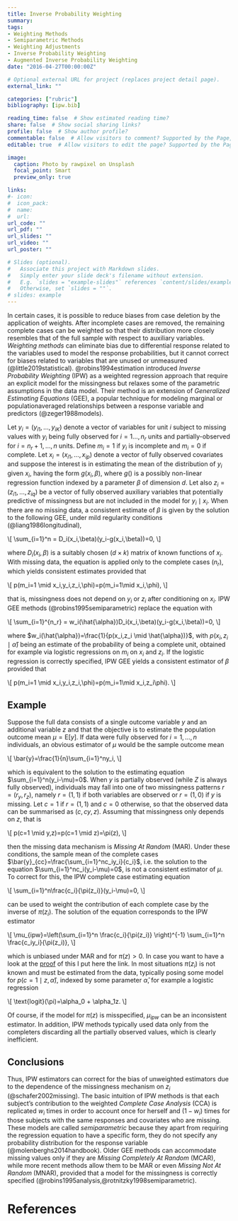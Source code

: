 ```yaml
---
title: Inverse Probability Weighting
summary: 
tags:
- Weighting Methods
- Semiparametric Methods
- Weighting Adjustments
- Inverse Probability Weighting
- Augmented Inverse Probability Weighting
date: "2016-04-27T00:00:00Z"

# Optional external URL for project (replaces project detail page).
external_link: ""

categories: ["rubric"]
bibliography: [ipw.bib]

reading_time: false  # Show estimated reading time?
share: false  # Show social sharing links?
profile: false  # Show author profile?
commentable: false  # Allow visitors to comment? Supported by the Page, Post, and Docs content types.
editable: true  # Allow visitors to edit the page? Supported by the Page, Post, and Docs content types.

image:
  caption: Photo by rawpixel on Unsplash
  focal_point: Smart
  preview_only: true

links:
#- icon: 
#  icon_pack: 
#  name: 
#  url: 
url_code: ""
url_pdf: ""
url_slides: ""
url_video: ""
url_poster: ""

# Slides (optional).
#   Associate this project with Markdown slides.
#   Simply enter your slide deck's filename without extension.
#   E.g. `slides = "example-slides"` references `content/slides/example-slides.md`.
#   Otherwise, set `slides = ""`.
# slides: example
---
```


In certain cases, it is possible to reduce biases from case deletion by the application of weights. After incomplete cases are removed, the remaining complete cases can be weighted so that their distribution more closely resembles that of the full sample with respect to auxiliary variables. *Weighting methods* can eliminate bias due to differential response related to the variables used to model the response probabilities, but it cannot correct for biases related to variables that are unused or unmeasured (@little2019statistical). @robins1994estimation introduced *Inverse Probability Weighting* (IPW) as a weighted regression approach that require an explicit model for the missingness but relaxes some of the parametric assumptions in the data model. Their method is an extension of *Generalized Estimating Equations* (GEE), a popular technique for modeling marginal or populationaveraged relationships between a response variable and predictors (@zeger1988models). 

Let $y_i=(y_{i1},\ldots,y_{iK})$ denote a vector of variables for unit $i$ subject to missing values with $y_i$ being fully observed for $i=1\ldots,n_r$ units and partially-observed for $i=n_r+1,\ldots,n$ units. Define $m_i=1$ if $y_i$ is incomplete and $m_i=0$ if complete. Let $x_i=(x_{i1},\ldots,x_{ip})$ denote a vector of fully observed covariates and suppose the interest is in estimating the mean of the distribution of $y_i$ given $x_i$, having the form $g(x_i,\beta)$, where $g()$ is a possibly non-linear regression function indexed by a parameter $\beta$ of dimension $d$. Let also $z_i=(z_{i1},\ldots,z_{iq})$ be a vector of fully observed auxiliary variables that potentially predictive of missingness but are not included in the model for $y_i \mid x_i$. When there are no missing data, a consistent estimate of $\beta$ is given by the solution to the following GEE, under mild regularity conditions (@liang1986longitudinal),  

\\[
\\sum\_{i=1}\^n = D\_i(x\_i,\\beta)(y\_i-g(x\_i,\\beta))=0,
\\]

where $D_i(x_i,\beta)$ is a suitably chosen $(d\times k)$ matrix of known functions of $x_i$. With missing data, the equation is applied only to the complete cases ($n_{r}$), which yields consistent estimates provided that

\\[
p(m_i=1 \\mid x\_i,y\_i,z\_i,\\phi)=p(m\_i=1\\mid x\_i,\\phi),
\\]

that is, missingness does not depend on $y_i$ or $z_i$ after conditioning on $x_i$. IPW GEE methods (@robins1995semiparametric) replace the equation with

\\[
\\sum\_{i=1}\^{n\_r} = w\_i(\\hat{\\alpha})D\_i(x\_i,\\beta)(y\_i-g(x\_i,\\beta))=0,
\\]

where $w_i(\hat{\alpha})=\frac{1}{p(x_i,z_i \mid \hat{\alpha})}$, with $p(x_i,z_i \mid \hat{\alpha})$ being an estimate of the probability of being a complete unit, obtained for example via logistic regressions on $m_i$ on $x_i$ and $z_i$. If the logistic regression is correctly specified, IPW GEE yields a consistent estimator of $\beta$ provided that 

\\[
p(m_i=1 \\mid x\_i,y\_i,z\_i,\\phi)=p(m\_i=1\\mid x\_i,z\_i\\phi).
\\]

## Example

Suppose the full data consists of a single outcome variable $y$ and an additional variable $z$ and that the objective is to estimate the population outcome mean $\mu=\text{E}[y]$. If data were fully observed for $i=1,\ldots,n$ individuals, an obvious estimator of $\mu$ would be the sample outcome mean

\\[
\\bar{y}=\\frac{1}{n}\\sum\_{i=1}\^ny\_i, 
\\]

which is equivalent to the solution to the estimating equation $\sum_{i=1}^n(y_i-\mu)=0$. When $y$ is partially observed (while $Z$ is always fully observed), individuals may fall into one of two missingness patterns $r=(r_{y},r_{z})$, namely $r=(1,1)$ if both variables are observed or $r=(1,0)$ if $y$ is missing. Let $c=1$ if $r=(1,1)$ and $c=0$ otherwise, so that the observed data can be summarised as $(c,cy,z)$. Assuming that missingness only depends on $z$, that is

\\[
p(c=1 \\mid y,z)=p(c=1 \\mid z)=\\pi(z), 
\\]

then the missing data mechanism is *Missing At Random* (MAR). Under these conditions, the sample mean of the complete cases $\bar{y}_{cc}=\frac{\sum_{i=1}^nc_iy_i}{c_i}$, i.e. the solution to the equation $\sum_{i=1}^nc_i(y_i-\mu)=0$, is not a consistent estimator of $\mu$. To correct for this, the IPW complete case estimating equation

\\[
\\sum\_{i=1}\^n\\frac{c\_i}{\\pi(z\_i)}(y\_i-\\mu)=0, 
\\]

can be used to weight the contribution of each complete case by the inverse of $\pi(z_i)$. The solution of the equation corresponds to the IPW estimator 

\\[
\\mu\_{ipw}=\\left(\\sum\_{i=1}\^n \\frac{c\_i}{\\pi(z\_i)} \\right)\^{-1} \\sum\_{i=1}\^n \\frac{c\_iy\_i}{\\pi(z\_i)},
\\]

which is unbiased under MAR and for $\pi(z)>0$. In case you want to have a look at the [proof](https://www4.stat.ncsu.edu/~davidian/st790/notes/chap5.pdf) of this I put here the link. In most situations $\pi(z_i)$ is not known and must be estimated from the data, typically posing some model for $p(c=1 \mid z, \hat{\alpha})$, indexed by some parameter $\hat{\alpha}$, for example a logistic regression

\\[
\\text{logit}(\\pi)=\\alpha\_0 + \\alpha\_1z.
\\]

Of course, if the model for $\pi(z)$ is misspecified, $\mu_{ipw}$ can be an inconsistent estimator. In addition, IPW methods typically used data only from the completers discarding all the partially observed values, which is clearly inefficient.

## Conclusions

Thus, IPW estimators can correct for the bias of unweighted estimators due to the dependence of the missingness mechanism on $z_i$ (@schafer2002missing). The basic intuition of IPW methods is that each subject's contribution to the weighted *Complete Case Analysis* (CCA) is replicated $w_i$ times in order to account once for herself and $(1-w_i)$ times for those subjects with the same responses and covariates who are missing. These models are called *semiparametric* because they apart from requiring the regression equation to have a specific form, they do not specify any probability distribution for the response variable (@molenberghs2014handbook). Older GEE methods can accommodate missing values only if they are *Missing Completely At Random* (MCAR), while more recent methods allow them to be MAR or even *Missing Not At Random* (MNAR), provided that a model for the missingness is correctly specified (@robins1995analysis,@rotnitzky1998semiparametric).



# References

